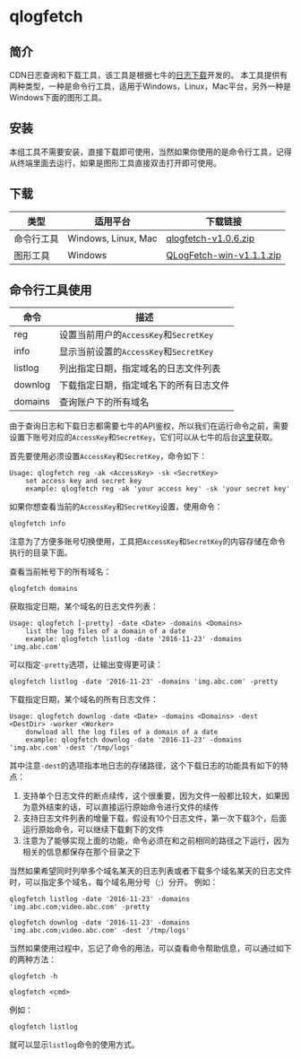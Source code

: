 # qlogfetch

## 简介

CDN日志查询和下载工具，该工具是根据七牛的[日志下载](/fusion/api/1226/download-the-log)开发的。
本工具提供有两种类型，一种是命令行工具，适用于Windows，Linux，Mac平台，另外一种是Windows下面的图形工具。

## 安装

本组工具不需要安装，直接下载即可使用，当然如果你使用的是命令行工具，记得从终端里面去运行，如果是图形工具直接双击打开即可使用。

##  下载

|类型|适用平台|下载链接|
|----|-------|------|
|命令行工具|Windows, Linux, Mac|[qlogfetch-v1.0.6.zip](http://devtools.qiniu.com/qlogfetch-v1.0.6.zip)|
|图形工具|Windows|[QLogFetch-win-v1.1.1.zip](http://devtools.qiniu.com/QLogFetch-win-v1.1.1.zip)|


## 命令行工具使用

|命令|描述|
|------|----------|
|reg|设置当前用户的`AccessKey`和`SecretKey`|
|info|显示当前设置的`AccessKey`和`SecretKey`|
|listlog|列出指定日期，指定域名的日志文件列表|
|downlog|下载指定日期，指定域名下的所有日志文件|
|domains|查询账户下的所有域名|

由于查询日志和下载日志都需要七牛的API鉴权，所以我们在运行命令之前，需要设置下账号对应的`AccessKey`和`SecretKey`，它们可以从七牛的后台[这里](https://portal.qiniu.com/user/key)获取。

首先要使用必须设置`AccessKey`和`SecretKey`，命令如下：

```
Usage: qlogfetch reg -ak <AccessKey> -sk <SecretKey>
	set access key and secret key
	example: qlogfetch reg -ak 'your access key' -sk 'your secret key'
```

如果你想查看当前的`AccessKey`和`SecretKey`设置，使用命令：

```
qlogfetch info
```

注意为了方便多账号切换使用，工具把`AccessKey`和`SecretKey`的内容存储在命令执行的目录下面。

查看当前帐号下的所有域名：

```
qlogfetch domains
```

获取指定日期，某个域名的日志文件列表：

```
Usage: qlogfetch [-pretty] -date <Date> -domains <Domains>
	list the log files of a domain of a date
	example: qlogfetch listlog -date '2016-11-23' -domains 'img.abc.com'
```

可以指定`-pretty`选项，让输出变得更可读：

```
qlogfetch listlog -date '2016-11-23' -domains 'img.abc.com' -pretty
```

下载指定日期，某个域名的所有日志文件：

```
Usage: qlogfetch downlog -date <Date> -domains <Domains> -dest <DestDir> -worker <Worker>
	donwload all the log files of a domain of a date
	example: qlogfetch downlog -date '2016-11-23' -domains 'img.abc.com' -dest '/tmp/logs'
```
其中注意`-dest`的选项指本地日志的存储路径，这个下载日志的功能具有如下的特点：

1. 支持单个日志文件的断点续传，这个很重要，因为文件一般都比较大，如果因为意外结束的话，可以直接运行原始命令进行文件的续传
2. 支持日志文件列表的增量下载，假设有10个日志文件，第一次下载3个，后面运行原始命令，可以继续下载剩下的文件
3. 注意为了能够实现上面的功能，命令必须在和之前相同的路径之下运行，因为相关的信息都保存在那个目录之下


当然如果希望同时列举多个域名某天的日志列表或者下载多个域名某天的日志文件时，可以指定多个域名，每个域名用分号（;）分开。
例如：

```
qlogfetch listlog -date '2016-11-23' -domains 'img.abc.com;video.abc.com' -pretty
```

```
qlogfetch downlog -date '2016-11-23' -domains 'img.abc.com;video.abc.com' -dest '/tmp/logs'
```

当然如果使用过程中，忘记了命令的用法，可以查看命令帮助信息，可以通过如下的两种方法：

```
qlogfetch -h
```

```
qlogfetch <cmd>
```

例如：

```
qlogfetch listlog
```

就可以显示`listlog`命令的使用方式。


